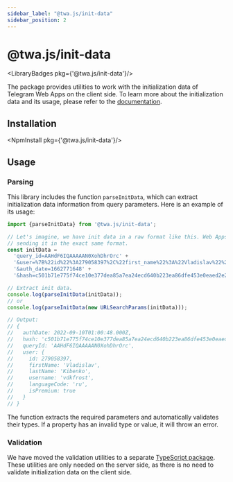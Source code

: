 ```yaml
---
sidebar_label: "@twa.js/init-data"
sidebar_position: 2
---
```


# @twa.js/init-data

<LibraryBadges pkg={'@twa.js/init-data'}/>

The package provides utilities to work with the initialization data of Telegram Web Apps on the
client side. To learn more about the initialization data and its usage, please refer to
the [documentation](../launch-params/init-data.mdx).

## Installation

<NpmInstall pkg={'@twa.js/init-data'}/>

## Usage

### Parsing

This library includes the function `parseInitData`, which can extract initialization data
information from query parameters. Here is an example of its usage:

```typescript
import {parseInitData} from '@twa.js/init-data';

// Let's imagine, we have init data in a raw format like this. Web Apps are
// sending it in the exact same format.
const initData =
  'query_id=AAHdF6IQAAAAAN0XohDhrOrc' +
  '&user=%7B%22id%22%3A279058397%2C%22first_name%22%3A%22Vladislav%22%2C%22last_name%22%3A%22Kibenko%22%2C%22username%22%3A%22vdkfrost%22%2C%22language_code%22%3A%22ru%22%2C%22is_premium%22%3Atrue%7D' +
  '&auth_date=1662771648' +
  '&hash=c501b71e775f74ce10e377dea85a7ea24ecd640b223ea86dfe453e0eaed2e2b2';

// Extract init data.
console.log(parseInitData(initData));
// or
console.log(parseInitData(new URLSearchParams(initData)));

// Output:
// {
//   authDate: 2022-09-10T01:00:48.000Z,
//   hash: 'c501b71e775f74ce10e377dea85a7ea24ecd640b223ea86dfe453e0eaed2e2b2',
//   queryId: 'AAHdF6IQAAAAAN0XohDhrOrc',
//   user: {
//     id: 279058397,
//     firstName: 'Vladislav',
//     lastName: 'Kibenko',
//     username: 'vdkfrost',
//     languageCode: 'ru',
//     isPremium: true
//   }
// }
```

The function extracts the required parameters and automatically validates their types. If a
property has an invalid type or value, it will throw an error.

### Validation

We have moved the validation utilities to a separate
[TypeScript package](twa-js-init-data-node.mdx). These utilities are only needed on the server
side, as there is no need to validate initialization data on the client side.

